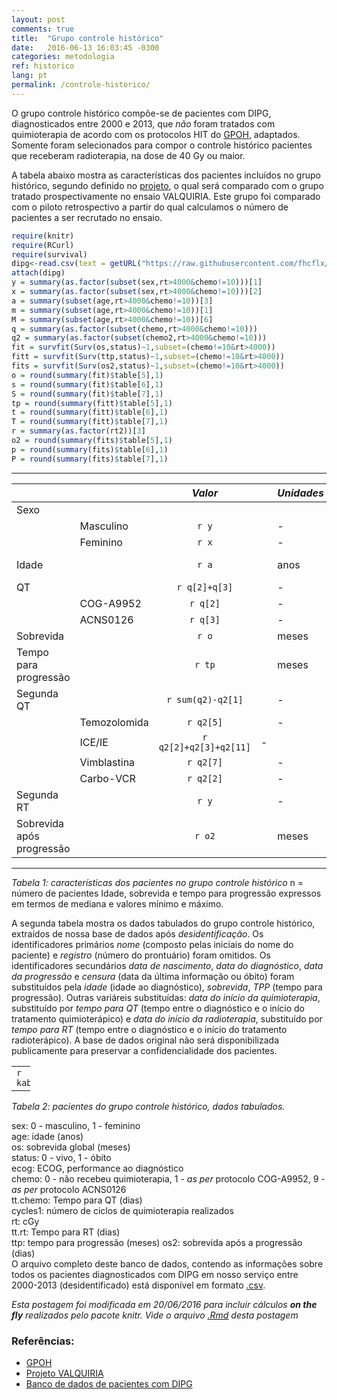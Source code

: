 ```yaml
---
layout: post
comments: true
title:  "Grupo controle histórico"
date:   2016-06-13 16:03:45 -0300
categories: metodologia
ref: historico
lang: pt
permalink: /controle-historico/
---
```


O grupo controle histórico compõe-se de pacientes com DIPG, diagnosticados entre 2000 e 2013, que _não_ foram tratados com quimioterapia de acordo com os protocolos HIT do [GPOH][gpoh], adaptados. Somente foram selecionados para compor o controle histórico pacientes que receberam radioterapia, na dose de 40 Gy ou maior.

A tabela abaixo mostra as características dos pacientes incluídos no grupo histórico, segundo definido no [projeto][projeto], o qual será comparado com o grupo tratado prospectivamente no ensaio VALQUIRIA. Este grupo foi comparado com o piloto retrospectivo a partir do qual calculamos o número de pacientes a ser recrutado no ensaio.

```r
require(knitr)
require(RCurl)
require(survival)
dipg<-read.csv(text = getURL("https://raw.githubusercontent.com/fhcflx/valkyrie/gh-pages/_data/dipg.csv"))
attach(dipg)  
y = summary(as.factor(subset(sex,rt>4000&chemo!=10)))[1]  
x = summary(as.factor(subset(sex,rt>4000&chemo!=10)))[2]  
a = summary(subset(age,rt>4000&chemo!=10))[3]  
m = summary(subset(age,rt>4000&chemo!=10))[1]  
M = summary(subset(age,rt>4000&chemo!=10))[6]  
q = summary(as.factor(subset(chemo,rt>4000&chemo!=10)))
q2 = summary(as.factor(subset(chemo2,rt>4000&chemo!=10)))
fit = survfit(Surv(os,status)~1,subset=(chemo!=10&rt>4000))  
fitt = survfit(Surv(ttp,status)~1,subset=(chemo!=10&rt>4000))  
fits = survfit(Surv(os2,status)~1,subset=(chemo!=10&rt>4000))
o = round(summary(fit)$table[5],1)  
s = round(summary(fit)$table[6],1)
S = round(summary(fit)$table[7],1)
tp = round(summary(fitt)$table[5],1)
t = round(summary(fitt)$table[6],1)
T = round(summary(fitt)$table[7],1)
r = summary(as.factor(rt2))[3]
o2 = round(summary(fits)$table[5],1)
p = round(summary(fits)$table[6],1)
P = round(summary(fits)$table[7],1)
```

---

|     |         |     *Valor*     |     | *Unidades* |     |    *Dispersão*    |     |     |     | *Medida* |
|:--- | ------- |:---------------:| --- |:---------- | --- |:-----------------:| --- | ---:| --- |:--------:|
| Sexo          |                 |     |            |     |                   |     |     |     |          |
|     |Masculino|     `r y`   |     |      -     |     |         -         |     |  -  |     |    *n*   |
|     | Feminino|     `r x`   |     |      -     |     |         -         |     |  -  |     |    *n*   |
|Idade|         |     `r a`   |     |     anos   |     |`r m`-`r M`|     | min - max |  mediana |
|QT   |         |`r q[2]+q[3]`|     |      -     |     |         -         |     |  -  |     |    *n*   |
|     |COG-A9952|   `r q[2]`  |     |      -     |     |         -         |     |  -  |     |    *n*   |
|     |ACNS0126 |   `r q[3]`  |     |      -     |     |         -         |     |  -  |     |    *n*   |
|Sobrevida|     |     `r o`   |     |     meses  |     |`r s`-`r S`|     |IC95%|     |  mediana |
|Tempo para <br> progressão| |`r tp`| |   meses  |     |`r t`-`r T`|     |IC95%|     |  mediana |
|Segunda QT    ||`r sum(q2)-q2[1]`|   |    -     |     |         -         |     |  -  |     |    *n*   |
| |Temozolomida |  `r q2[5]`  |     |      -     |     |         -         |     |  -  |     |    *n*   |
|     | ICE/IE  |`r q2[2]+q2[3]+q2[11]`|   -     |     |         -         |     |  -  |     |    *n*   |
|   |Vimblastina|  `r q2[7]`   |     |     -     |     |         -         |     |  -  |     |    *n*   |
|     |Carbo-VCR|  `r q2[2]`   |     |     -     |     |         -         |     |  -  |     |    *n*   |
|Segunda RT    ||     `r y`    |     |     -     |     |         -         |     |  -  |     |    *n*   |
|Sobrevida após <br> progressão||`r o2`| | meses |     |`r p`-`r P`|     |IC95%|     |  mediana |

---

*Tabela 1: características dos pacientes no grupo controle histórico*
n = número de pacientes
Idade, sobrevida e tempo para progressão expressos em termos de mediana e valores mínimo e máximo.

A segunda tabela mostra os dados tabulados do grupo controle histórico, extraídos de nossa base de dados após _desidentificação_. Os identificadores primários _nome_ (composto pelas iniciais do nome do paciente) e _registro_ (número do prontuário) foram omitidos. Os identificadores secundários _data de nascimento_, _data do diagnóstico_, _data da progressão_ e _censura_ (data da última informação ou óbito) foram substituídos pela _idade_ (idade ao diagnóstico), _sobrevida_, _TPP_ (tempo para progressão). Outras variáreis substituídas: _data do início da quimioterapia_, substituído por _tempo para QT_ (tempo entre o diagnóstico e o início do tratamento quimioterápico) e _data do início da radioterapia_, substituído por _tempo para RT_  (tempo entre o diagnóstico e o início do tratamento radioterápico). A base de dados original não será disponibilizada publicamente para preservar a confidencialidade dos pacientes.

---
```r
kable(subset(dipg[,c(2:13)],chemo!=10&rt>4000))
```

---

*Tabela 2: pacientes do grupo controle histórico, dados tabulados.*

sex: 0 - masculino, 1 - feminino  
age: idade (anos)  
os: sobrevida global (meses)  
status: 0 - vivo, 1 - óbito  
ecog: ECOG, performance ao diagnóstico  
chemo: 0 - não recebeu quimioterapia, 1 - _as per_ protocolo COG-A9952, 9 - _as per_ protocolo ACNS0126  
tt.chemo: Tempo para QT (dias)  
cycles1: número de ciclos de quimioterapia realizados  
rt: cGy  
tt.rt: Tempo para RT (dias)  
ttp: tempo para progressão (meses)
os2: sobrevida após a progressão (dias)  
O arquivo completo deste banco de dados, contendo as informações sobre todos os pacientes diagnosticados com DIPG em nosso serviço entre 2000-2013 (desidentificado) está disponível em formato [.csv][csv].

_Esta postagem foi modificada em 20/06/2016 para incluir cálculos **on the fly** realizados pelo pacote knitr. Vide o arquivo [.Rmd](https://github.com/fhcflx/valkyrie/blob/gh-pages/_source/2016-06-13-Grupo-controle-histórico.Rmd) desta postagem_

### Referências:

- [GPOH][gpoh]
- [Projeto VALQUIRIA][projeto]
- [Banco de dados de pacientes com DIPG][csv]

[gpoh]: http://www.kinderkrebsinfo.de/gpoh_society/index_eng.html
[projeto]: https://github.com/fhcflx/valkyrie/blob/master/project/projeto.md#58coleta-retrospectiva-de-dados-para-compor-o-grupo-controle-histórico
[csv]:https://github.com/fhcflx/valkyrie/blob/master/data/
